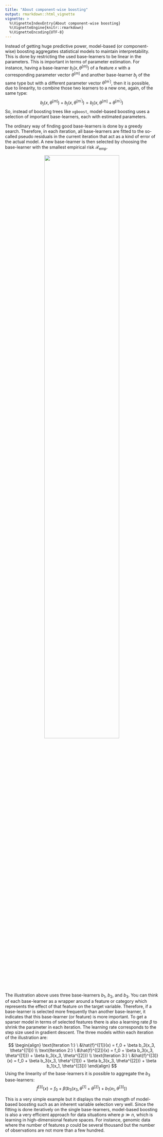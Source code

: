 ```yaml
---
title: "About component-wise boosting"
output: rmarkdown::html_vignette
vignette: >
  %\VignetteIndexEntry{About component-wise boosting}
  %\VignetteEngine{knitr::rmarkdown}
  %\VignetteEncoding{UTF-8}
---
```


Instead of getting huge predictive power, model-based (or component-wise) boosting aggregates statistical models to maintain interpretability. This is done by restricting the used base-learners to be linear in the parameters. This is important in terms of parameter estimation. For instance, having a base-learner $b_j(x, \theta^{[m]})$ of a feature $x$ with a corresponding parameter vector $\theta^{[m]}$ and another base-learner $b_j$ of the same type but with a different parameter vector $\theta^{[m^\prime]}$, then it is possible, due to linearity, to combine those two learners to a new one, again, of the same type:
$$
b_j(x, \theta^{[m]}) + b_j(x, \theta^{[m^\prime]}) = b_j(x, \theta^{[m]} + \theta^{[m^\prime]})
$$
So, instead of boosting trees like `xgboost`, model-based boosting uses a selection of important base-learners, each with estimated parameters.

The ordinary way of finding good base-learners is done by a greedy search. Therefore, in each iteration, all base-learners are fitted to the so-called pseudo residuals in the current iteration that act as a kind of error of the actual model. A new base-learner is then selected by choosing the base-learner with the smallest empirical risk $\mathcal{R}_\text{emp}$.

<center>
<img src="cboost_gif_bright.svg" width="70%">
</center>


The illustration above uses three base-learners $b_1$, $b_2$, and $b_3$. You can think of each base-learner as a wrapper around a feature or category which represents the effect of that feature on the target variable. Therefore, if a base-learner is selected more frequently than another base-learner, it indicates that this base-learner (or feature) is more important. To get a sparser model in terms of selected features there is also a learning rate $\beta$ to shrink the parameter in each iteration. The learning rate corresponds to the step size used in gradient descent. The three models within each iteration of the illustration are:
$$
\begin{align}
\text{Iteration 1:} \ &\hat{f}^{[1]}(x) = f_0 + \beta b_3(x_3, \theta^{[1]}) \\
\text{Iteration 2:} \ &\hat{f}^{[2]}(x) = f_0 + \beta b_3(x_3, \theta^{[1]}) + \beta b_3(x_3, \theta^{[2]}) \\
\text{Iteration 3:} \ &\hat{f}^{[3]}(x) = f_0 + \beta b_3(x_3, \theta^{[1]}) + \beta b_3(x_3, \theta^{[2]}) + \beta b_1(x_1, \theta^{[3]})
\end{align}
$$
Using the linearity of the base-learners it is possible to aggregate the $b_3$ base-learners:
$$
\hat{f}^{[3]}(x) = f_0 + \beta \left( b_3(x_3, \theta^{[1]} + \theta^{[2]}) + b_1(x_1, \theta^{[3]}) \right)
$$

This is a very simple example but it displays the main strength of model-based boosting such as an inherent variable selection very well. Since the fitting is done iteratively on the single base-learners, model-based boosting is also a very efficient approach for data situations where $p \gg n$, which is learning in high-dimensional feature spaces. For instance, genomic data where the number of features $p$ could be several thousand but the number of observations are not more than a few hundred.
